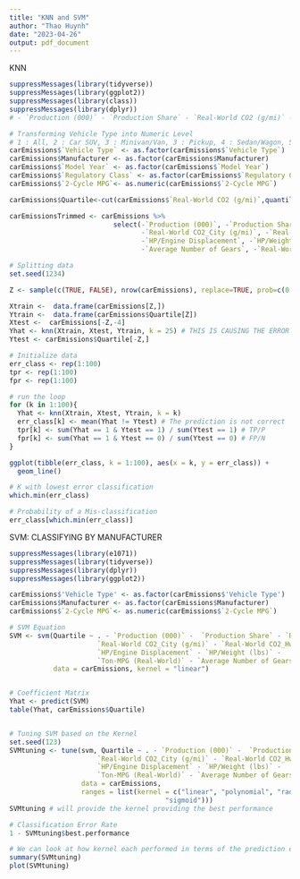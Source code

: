 ```yaml
---
title: "KNN and SVM"
author: "Thao Huynh"
date: "2023-04-26"
output: pdf_document
---
```


KNN
```r
suppressMessages(library(tidyverse))
suppressMessages(library(ggplot2))
suppressMessages(library(class))
suppressMessages(library(dplyr))
# - `Production (000)` - `Production Share` - `Real-World CO2 (g/mi)` - `Real-World CO2_City (g/mi)` - `Real-World CO2_Hwy (g/mi)` - `HP/Engine Displacement` - `HP/Weight (lbs)` - `Ton-MPG (Real-World)` - `Average Number of Gears`

# Transforming Vehicle Type into Numeric Level
# 1 : All, 2 : Car SUV, 3 : Minivan/Van, 3 : Pickup, 4 : Sedan/Wagon, 5 : Truck SUV
carEmissions$`Vehicle Type` <- as.factor(carEmissions$`Vehicle Type`)
carEmissions$Manufacturer <- as.factor(carEmissions$Manufacturer)
carEmissions$`Model Year` <- as.factor(carEmissions$`Model Year`)
carEmissions$`Regulatory Class` <- as.factor(carEmissions$`Regulatory Class`)
carEmissions$`2-Cycle MPG`<- as.numeric(carEmissions$`2-Cycle MPG`)

carEmissions$Quartile<-cut(carEmissions$`Real-World CO2 (g/mi)`,quantile(carEmissions$`Real-World CO2 (g/mi)`),include.lowest=TRUE,labels=FALSE)

carEmissionsTrimmed <- carEmissions %>% 
                          select(-`Production (000)`, -`Production Share`, -`Real-World CO2 (g/mi)`,
                                 -`Real-World CO2_City (g/mi)`, -`Real-World CO2_Hwy (g/mi)`, 
                                 -`HP/Engine Displacement`, -`HP/Weight (lbs)`, -`Ton-MPG (Real-World)`,
                                 -`Average Number of Gears`, -`Real-World CO2 (g/mi)`)

# Splitting data
set.seed(1234)

Z <- sample(c(TRUE, FALSE), nrow(carEmissions), replace=TRUE, prob=c(0.75,0.25))

Xtrain <-  data.frame(carEmissions[Z,]) 
Ytrain <-  data.frame(carEmissions$Quartile[Z])
Xtest <-  carEmissions[-Z,-4] 
Yhat <- knn(Xtrain, Xtest, Ytrain, k = 25) # THIS IS CAUSING THE ERROR
Ytest <- carEmissions$Quartile[-Z,]

# Initialize data
err_class <- rep(1:100)
tpr <- rep(1:100)
fpr <- rep(1:100)

# run the loop
for (k in 1:100){
  Yhat <- knn(Xtrain, Xtest, Ytrain, k = k) 
  err_class[k] <- mean(Yhat != Ytest) # The prediction is not correct
  tpr[k] <- sum(Yhat == 1 & Ytest == 1) / sum(Ytest == 1) # TP/P
  fpr[k] <- sum(Yhat == 1 & Ytest == 0) / sum(Ytest == 0) # FP/N
}

ggplot(tibble(err_class, k = 1:100), aes(x = k, y = err_class)) +
  geom_line()

# K with lowest error classification
which.min(err_class) 

# Probability of a Mis-classification
err_class[which.min(err_class)] 

```






SVM: CLASSIFYING BY MANUFACTURER

```r
suppressMessages(library(e1071))
suppressMessages(library(tidyverse))
suppressMessages(library(dplyr))
suppressMessages(library(ggplot2))

carEmissions$'Vehicle Type' <- as.factor(carEmissions$'Vehicle Type')
carEmissions$Manufacturer <- as.factor(carEmissions$Manufacturer)
carEmissions$`2-Cycle MPG`<- as.numeric(carEmissions$`2-Cycle MPG`)

# SVM Equation
SVM <- svm(Quartile ~ . - `Production (000)` -  `Production Share` - `Real-World CO2 (g/mi)` - 
                      `Real-World CO2_City (g/mi)` - `Real-World CO2_Hwy (g/mi)` -
                      `HP/Engine Displacement` - `HP/Weight (lbs)` - 
                      `Ton-MPG (Real-World)` - `Average Number of Gears` - `Real-World CO2 (g/mi)`, 
           data = carEmissions, kernel = "linear")


# Coefficient Matrix
Yhat <- predict(SVM)
table(Yhat, carEmissions$Quartile)


# Tuning SVM based on the Kernel
set.seed(123)
SVMtuning <- tune(svm, Quartile ~ . - `Production (000)` -  `Production Share` - `Real-World CO2 (g/mi)` - 
                      `Real-World CO2_City (g/mi)` - `Real-World CO2_Hwy (g/mi)` -
                      `HP/Engine Displacement` - `HP/Weight (lbs)` - 
                      `Ton-MPG (Real-World)` - `Average Number of Gears` - `Real-World CO2 (g/mi)`, 
                  data = carEmissions,
                  ranges = list(kernel = c("linear", "polynomial", "radial",
                                       "sigmoid")))
SVMtuning # will provide the kernel providing the best performance

# Classification Error Rate
1 - SVMtuning$best.performance

# We can look at how kernel each performed in terms of the prediction error rate using
summary(SVMtuning)
plot(SVMtuning)

```



